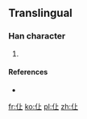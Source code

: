 ==Translingual==

===Han character===
{{Han char|rn=9|rad=人|as=03|sn=5|four=2121<sub>0</sub>|canj=人卜一 (OYM)|ids=⿰[[亻]][[上]]}}

# {{defn|Han|sort=人03}}

====References====
* {{Han ref|kx=0094.051|hdz=10113.051|uh=4EE9|ud=20201|bh=C967|bd=51559}}

[[fr:仩]]
[[ko:仩]]
[[pl:仩]]
[[zh:仩]]